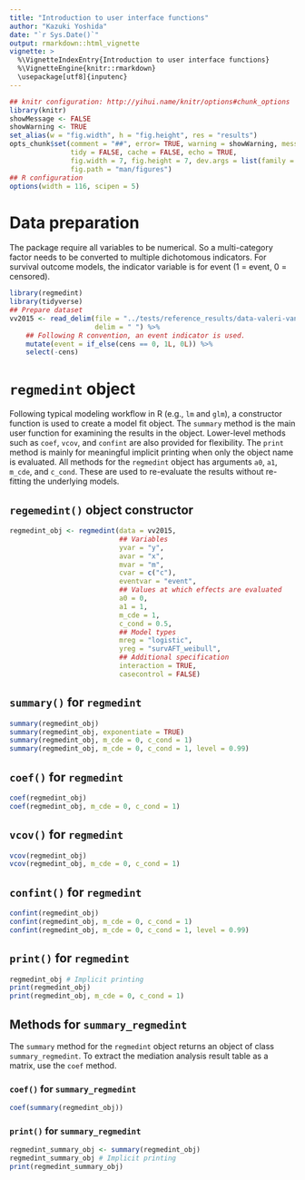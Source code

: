```yaml
---
title: "Introduction to user interface functions"
author: "Kazuki Yoshida"
date: "`r Sys.Date()`"
output: rmarkdown::html_vignette
vignette: >
  %\VignetteIndexEntry{Introduction to user interface functions}
  %\VignetteEngine{knitr::rmarkdown}
  \usepackage[utf8]{inputenc}
---
```


```r
## knitr configuration: http://yihui.name/knitr/options#chunk_options
library(knitr)
showMessage <- FALSE
showWarning <- TRUE
set_alias(w = "fig.width", h = "fig.height", res = "results")
opts_chunk$set(comment = "##", error= TRUE, warning = showWarning, message = showMessage,
               tidy = FALSE, cache = FALSE, echo = TRUE,
               fig.width = 7, fig.height = 7, dev.args = list(family = "sans"),
               fig.path = "man/figures")
## R configuration
options(width = 116, scipen = 5)
```

# Data preparation
The package require all variables to be numerical. So a multi-category factor needs to be converted to multiple dichotomous indicators. For survival outcome models, the indicator variable is for event (1 = event, 0 = censored).

```r
library(regmedint)
library(tidyverse)
## Prepare dataset
vv2015 <- read_delim(file = "../tests/reference_results/data-valeri-vanderweele-2015.txt",
                     delim = " ") %>%
    ## Following R convention, an event indicator is used.
    mutate(event = if_else(cens == 0, 1L, 0L)) %>%
    select(-cens)
```


# `regmedint` object
Following typical modeling workflow in R (e.g., `lm` and `glm`), a constructor function is used to create a model fit object. The `summary` method is the main user function for examining the results in the object. Lower-level methods such as `coef`, `vcov`, and `confint` are also provided for flexibility. The `print` method is mainly for meaningful implicit printing when only the object name is evaluated. All methods for the `regmedint` object has arguments `a0`, `a1`, `m_cde`, and `c_cond`. These are used to re-evaluate the results without re-fitting the underlying models.

## `regemedint()` object constructor
```r
regmedint_obj <- regmedint(data = vv2015,
                           ## Variables
                           yvar = "y",
                           avar = "x",
                           mvar = "m",
                           cvar = c("c"),
                           eventvar = "event",
                           ## Values at which effects are evaluated
                           a0 = 0,
                           a1 = 1,
                           m_cde = 1,
                           c_cond = 0.5,
                           ## Model types
                           mreg = "logistic",
                           yreg = "survAFT_weibull",
                           ## Additional specification
                           interaction = TRUE,
                           casecontrol = FALSE)
```
## `summary()` for `regmedint`
```r
summary(regmedint_obj)
summary(regmedint_obj, exponentiate = TRUE)
summary(regmedint_obj, m_cde = 0, c_cond = 1)
summary(regmedint_obj, m_cde = 0, c_cond = 1, level = 0.99)
```

## `coef()` for `regmedint`
```r
coef(regmedint_obj)
coef(regmedint_obj, m_cde = 0, c_cond = 1)
```

## `vcov()` for `regmedint`
```r
vcov(regmedint_obj)
vcov(regmedint_obj, m_cde = 0, c_cond = 1)
```

## `confint()` for `regmedint`
```r
confint(regmedint_obj)
confint(regmedint_obj, m_cde = 0, c_cond = 1)
confint(regmedint_obj, m_cde = 0, c_cond = 1, level = 0.99)
```

## `print()` for `regmedint`
```r
regmedint_obj # Implicit printing
print(regmedint_obj)
print(regmedint_obj, m_cde = 0, c_cond = 1)
```

## Methods for `summary_regmedint`
The `summary` method for the `regmedint` object returns an object of class `summary_regmedint`. To extract the mediation analysis result table as a matrix, use the `coef` method.

### `coef()` for `summary_regmedint`
```r
coef(summary(regmedint_obj))
```

### `print()` for `summary_regmedint`
```r
regmedint_summary_obj <- summary(regmedint_obj)
regmedint_summary_obj # Implicit printing
print(regmedint_summary_obj)
```
